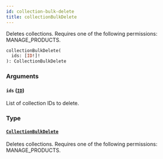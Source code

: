 ```yaml
---
id: collection-bulk-delete
title: collectionBulkDelete
---
```



Deletes collections. Requires one of the following permissions: MANAGE_PRODUCTS.

```graphql
collectionBulkDelete(
  ids: [ID!]!
): CollectionBulkDelete
```


### Arguments

#### `ids` ([`ID`](../../../developer/api-reference/scalars/id))

List of collection IDs to delete.


### Type

#### [`CollectionBulkDelete`](../../../developer/api-reference/objects/collection-bulk-delete) 

Deletes collections. Requires one of the following permissions: MANAGE_PRODUCTS.




